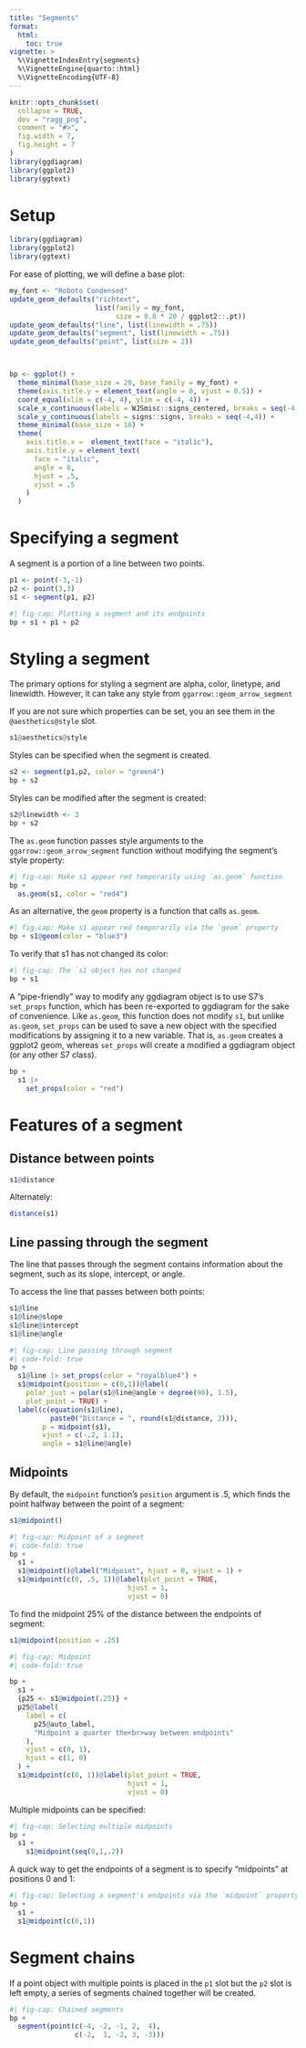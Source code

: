 ```yaml
---
title: "Segments"
format: 
  html:
    toc: true
vignette: >
  %\VignetteIndexEntry{segments}
  %\VignetteEngine{quarto::html}
  %\VignetteEncoding{UTF-8}
---
```


```r
knitr::opts_chunk$set(
  collapse = TRUE,
  dev = "ragg_png",
  comment = "#>",
  fig.width = 7,
  fig.height = 7
)
library(ggdiagram)
library(ggplot2)
library(ggtext)
```

# Setup

```r
library(ggdiagram)
library(ggplot2)
library(ggtext)
```

For ease of plotting, we will define a base plot:

```r
my_font <- "Roboto Condensed"
update_geom_defaults("richtext", 
                     list(family = my_font, 
                          size = 0.8 * 20 / ggplot2::.pt))
update_geom_defaults("line", list(linewidth = .75))
update_geom_defaults("segment", list(linewidth = .75))
update_geom_defaults("point", list(size = 2))



bp <- ggplot() +
  theme_minimal(base_size = 20, base_family = my_font) +
  theme(axis.title.y = element_text(angle = 0, vjust = 0.5)) +
  coord_equal(xlim = c(-4, 4), ylim = c(-4, 4)) +
  scale_x_continuous(labels = WJSmisc::signs_centered, breaks = seq(-4,4)) +
  scale_y_continuous(labels = signs::signs, breaks = seq(-4,4)) +
  theme_minimal(base_size = 16) +
  theme(
    axis.title.x =  element_text(face = "italic"),
    axis.title.y = element_text(
      face = "italic",
      angle = 0,
      hjust = .5,
      vjust = .5
    )
  )


```

# Specifying a segment

A segment is a portion of a line between two points.


```r
p1 <- point(-3,-1)
p2 <- point(3,3)
s1 <- segment(p1, p2)
```

```r
#| fig-cap: Plotting a segment and its endpoints
bp + s1 + p1 + p2
```

# Styling a segment

The primary options for styling a segment are alpha, color, linetype, and linewidth. However, it can take any style from `ggarrow::geom_arrow_segment`

If you are not sure which properties can be set, you an see them in the `@aesthetics@style` slot.

```r
s1@aesthetics@style
```


Styles can be specified when the segment is created.

```r
s2 <- segment(p1,p2, color = "green4")
bp + s2
```

Styles can be modified after the segment is created:

```r
s2@linewidth <- 3
bp + s2
```

The `as.geom` function passes style arguments to the `ggarrow::geom_arrow_segment` function without modifying the segment's style property:

```r
#| fig-cap: Make s1 appear red temporarily using `as.geom` function
bp +
  as.geom(s1, color = "red4")
```

As an alternative, the `geom` property is a function that calls `as.geom`. 

```r
#| fig-cap: Make s1 appear red temporarily via the `geom` property
bp + s1@geom(color = "blue3")
```

To verify that s1 has not changed its color:

```r
#| fig-cap: The `s1 object has not changed
bp + s1
```

A "pipe-friendly" way to modify any ggdiagram object is to use S7's `set_props` function, which has been re-exported to ggdiagram for the sake of convenience. Like `as.geom`, this function does not modify `s1`, but unlike `as.geom`, `set_props` can be used to save a new object with the specified modifications by assigning it to a new variable. That is, `as.geom` creates a ggplot2 geom, whereas `set_props` will create a modified a ggdiagram object (or any other S7 class).

```r
bp +
  s1 |>
    set_props(color = "red") 
```

# Features of a segment

## Distance between points

```r
s1@distance
```

Alternately:

```r
distance(s1)
```


## Line passing through the segment

The line that passes through the segment contains information about the segment, such as its slope, intercept, or angle.

To access the line that passes between both points:

```r
s1@line
s1@line@slope
s1@line@intercept
s1@line@angle
```


```r
#| fig-cap: Line passing through segment
#| code-fold: true
bp +
  s1@line |> set_props(color = "royalblue4") +
  s1@midpoint(position = c(0,1))@label(
    polar_just = polar(s1@line@angle + degree(90), 1.5), 
    plot_point = TRUE) +
  label(c(equation(s1@line), 
          paste0("Distance = ", round(s1@distance, 2))), 
        p = midpoint(s1), 
        vjust = c(-.2, 1.1), 
        angle = s1@line@angle)
```


## Midpoints

By default, the `midpoint` function's `position` argument is .5, which finds the point halfway between the point of a segment:

```r
s1@midpoint()
```

```r
#| fig-cap: Midpoint of a segment
#| code-fold: true
bp +
  s1 +
  s1@midpoint()@label("Midpoint", hjust = 0, vjust = 1) +
  s1@midpoint(c(0, .5, 1))@label(plot_point = TRUE,
                             hjust = 1,
                             vjust = 0)
```


To find the midpoint 25% of the distance between the endpoints of segment:

```r
s1@midpoint(position = .25)
```


```r
#| fig-cap: Midpoint
#| code-fold: true

bp +
  s1 +
  {p25 <- s1@midpoint(.25)} +
  p25@label(
    label = c(
      p25@auto_label,
      "Midpoint a quarter the<br>way between endpoints"
    ),
    vjust = c(0, 1),
    hjust = c(1, 0)
  ) +
  s1@midpoint(c(0, 1))@label(plot_point = TRUE,
                             hjust = 1,
                             vjust = 0)
```

Multiple midpoints can be specified:

```r
#| fig-cap: Selecting multiple midpoints
bp + 
  s1 + 
    s1@midpoint(seq(0,1,.2))
```

A quick way to get the endpoints of a segment is to specify "midpoints" at positions 0 and 1:

```r
#| fig-cap: Selecting a segment's endpoints via the `midpoint` property.
bp + 
  s1 + 
  s1@midpoint(c(0,1))
```

# Segment chains

If a point object with multiple points is placed in the `p1` slot but the `p2` slot is left empty, a series of segments chained together will be created.

```r
#| fig-cap: Chained segments
bp + 
  segment(point(c(-4, -2, -1, 2,  4), 
                c(-2,  1, -2, 3, -3)))
```


